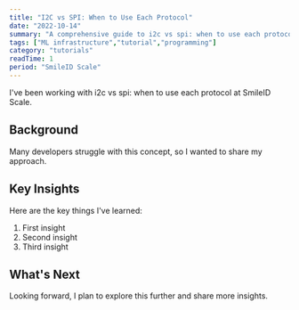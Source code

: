 ```yaml
---
title: "I2C vs SPI: When to Use Each Protocol"
date: "2022-10-14"
summary: "A comprehensive guide to i2c vs spi: when to use each protocol. Learn the fundamentals and best practices."
tags: ["ML infrastructure","tutorial","programming"]
category: "tutorials"
readTime: 1
period: "SmileID Scale"
---
```


I've been working with i2c vs spi: when to use each protocol at SmileID Scale.

## Background

Many developers struggle with this concept, so I wanted to share my approach.

## Key Insights

Here are the key things I've learned:

1. First insight
2. Second insight
3. Third insight

## What's Next

Looking forward, I plan to explore this further and share more insights.

